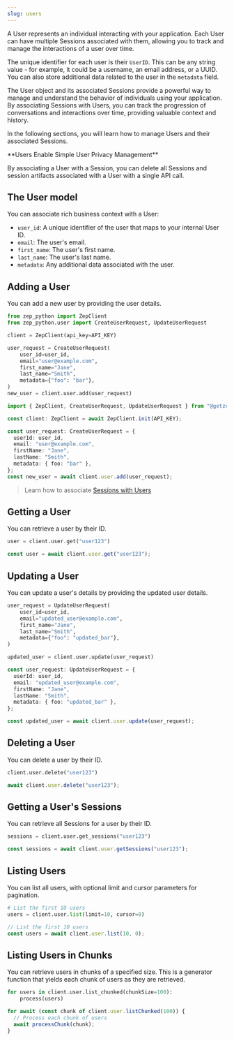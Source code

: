 ```yaml
---
slug: users
---
```


A User represents an individual interacting with your application. Each User can have multiple Sessions associated
with them, allowing you to track and manage the interactions of a user over time.

The unique identifier for each user is their `UserID`. This can be any string value - for example, it could be a
username, an email address, or a UUID. You can also store additional data related to the user in the `metadata` field.

The User object and its associated Sessions provide a powerful way to manage and understand the behavior of
individuals using your application. By associating Sessions with Users, you can track the progression of
conversations and interactions over time, providing valuable context and history.

In the following sections, you will learn how to manage Users and their associated Sessions.

<Note>
**Users Enable Simple User Privacy Management**

By associating a User with a Session, you can delete all Sessions and session artifacts associated with a User
with a single API call.

</Note>

## The User model

You can associate rich business context with a User:

- `user_id`: A unique identifier of the user that maps to your internal User ID.
- `email`: The user's email.
- `first_name`: The user's first name.
- `last_name`: The user's last name.
- `metadata`: Any additional data associated with the user.

## Adding a User

You can add a new user by providing the user details.

<Tabs group="users">

<Tab title="Python" group-key="python">

```python
from zep_python import ZepClient
from zep_python.user import CreateUserRequest, UpdateUserRequest

client = ZepClient(api_key=API_KEY)

user_request = CreateUserRequest(
    user_id=user_id,
    email="user@example.com",
    first_name="Jane",
    last_name="Smith",
    metadata={"foo": "bar"},
)
new_user = client.user.add(user_request)
```

</Tab>
<Tab title="Typescript" group-key="ts">

```typescript
import { ZepClient, CreateUserRequest, UpdateUserRequest } from "@getzep/zep-js";

const client: ZepClient = await ZepClient.init(API_KEY);

const user_request: CreateUserRequest = {
  userId: user_id,
  email: "user@example.com",
  firstName: "Jane",
  lastName: "Smith",
  metadata: { foo: "bar" },
};
const new_user = await client.user.add(user_request);
```

</Tab>
</Tabs>

> Learn how to associate [Sessions with Users](chat-history-memory/sessions.mdx)

## Getting a User

You can retrieve a user by their ID.

<Tabs group="users">

<Tab title="Python" group-key="python">

```python
user = client.user.get("user123")
```

</Tab>
<Tab title="Typescript" group-key="ts">

```typescript
const user = await client.user.get("user123");
```

</Tab>
</Tabs>

## Updating a User

You can update a user's details by providing the updated user details.

<Tabs group="users">

<Tab title="Python" group-key="python">

```python
user_request = UpdateUserRequest(
    user_id=user_id,
    email="updated_user@example.com",
    first_name="Jane",
    last_name="Smith",
    metadata={"foo": "updated_bar"},
)

updated_user = client.user.update(user_request)
```

</Tab>
<Tab title="Typescript" group-key="ts">

```typescript
const user_request: UpdateUserRequest = {
  userId: user_id,
  email: "updated_user@example.com",
  firstName: "Jane",
  lastName: "Smith",
  metadata: { foo: "updated_bar" },
};

const updated_user = await client.user.update(user_request);
```

</Tab>
</Tabs>

## Deleting a User

You can delete a user by their ID.

<Tabs group="users">

<Tab title="Python" group-key="python">

```python
client.user.delete("user123")
```

</Tab>
<Tab title="Typescript" group-key="ts">

```typescript
await client.user.delete("user123");
```

</Tab>
</Tabs>

## Getting a User's Sessions

You can retrieve all Sessions for a user by their ID.

<Tabs group="users">
<Tab title="Python" group-key="python">

```python
sessions = client.user.get_sessions("user123")
```

</Tab>
<Tab title="Typescript" group-key="ts">

```typescript
const sessions = await client.user.getSessions("user123");
```

</Tab>
</Tabs>

## Listing Users

You can list all users, with optional limit and cursor parameters for pagination.

<Tabs group="users">

<Tab title="Python" group-key="python">

```python
# List the first 10 users
users = client.user.list(limit=10, cursor=0)
```

</Tab>
<Tab title="Typescript" group-key="ts">

```typescript
// List the first 10 users
const users = await client.user.list(10, 0);
```

</Tab>
</Tabs>

## Listing Users in Chunks

You can retrieve users in chunks of a specified size. This is a generator function that yields each chunk of users as
they are retrieved.

<Tabs group="users">
<Tab title="Python" group-key="python">

```python
for users in client.user.list_chunked(chunkSize=100):
    process(users)
```

</Tab>
<Tab title="Typescript" group-key="ts">

```typescript
for await (const chunk of client.user.listChunked(100)) {
  // Process each chunk of users
  await processChunk(chunk);
}
```

</Tab>
</Tabs>
